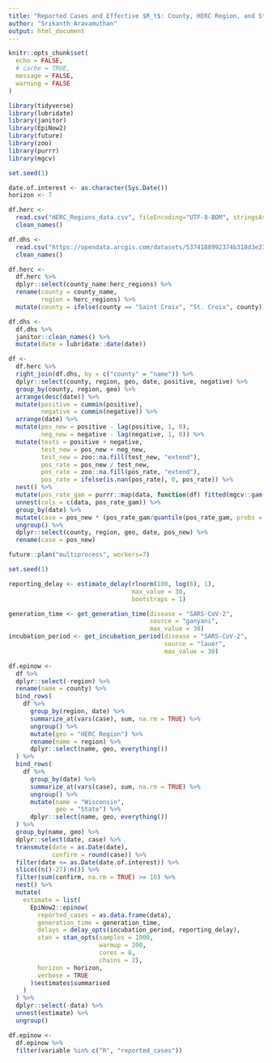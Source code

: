 ---
title: "Reported Cases and Effective $R_t$: County, HERC Region, and State"
author: "Srikanth Aravamuthan"
output: html_document
---

```{r setup, include=FALSE}
knitr::opts_chunk$set(
  echo = FALSE,
  # cache = TRUE, 
  message = FALSE,
  warning = FALSE 
)

library(tidyverse)
library(lubridate)
library(janitor)
library(EpiNow2)
library(future)
library(zoo)
library(purrr)
library(mgcv)

set.seed(1)

```



```{r}
date.of.interest <- as.character(Sys.Date())
horizon <- 7

```



```{r}
df.herc <- 
  read.csv("HERC_Regions_data.csv", fileEncoding="UTF-8-BOM", stringsAsFactors = FALSE) %>% 
  clean_names()

df.dhs <- 
  read.csv("https://opendata.arcgis.com/datasets/5374188992374b318d3e2305216ee413_12.csv", fileEncoding="UTF-8-BOM", stringsAsFactors = FALSE) %>% 
  clean_names()

```

```{r}
df.herc <- 
  df.herc %>% 
  dplyr::select(county_name:herc_regions) %>% 
  rename(county = county_name,
         region = herc_regions) %>% 
  mutate(county = ifelse(county == "Saint Croix", "St. Croix", county))

df.dhs <- 
  df.dhs %>% 
  janitor::clean_names() %>% 
  mutate(date = lubridate::date(date))

```



```{r}
df <- 
  df.herc %>% 
  right_join(df.dhs, by = c("county" = "name")) %>% 
  dplyr::select(county, region, geo, date, positive, negative) %>% 
  group_by(county, region, geo) %>% 
  arrange(desc(date)) %>% 
  mutate(positive = cummin(positive),
         negative = cummin(negative)) %>% 
  arrange(date) %>% 
  mutate(pos_new = positive - lag(positive, 1, 0),
         neg_new = negative - lag(negative, 1, 0)) %>% 
  mutate(tests = positive + negative,
         test_new = pos_new + neg_new,
         test_new = zoo::na.fill(test_new, "extend"),
         pos_rate = pos_new / test_new,
         pos_rate = zoo::na.fill(pos_rate, "extend"),
         pos_rate = ifelse(is.nan(pos_rate), 0, pos_rate)) %>% 
  nest() %>% 
  mutate(pos_rate_gam = purrr::map(data, function(df) fitted(mgcv::gam(pos_rate ~ s(as.numeric(date)), data = df, family = "quasibinomial", weights = test_new)))) %>% 
  unnest(cols = c(data, pos_rate_gam)) %>% 
  group_by(date) %>% 
  mutate(case = pos_new * (pos_rate_gam/quantile(pos_rate_gam, probs = 0.025, na.rm = TRUE))^0.1) %>% 
  ungroup() %>% 
  dplyr::select(county, region, geo, date, pos_new) %>% 
  rename(case = pos_new)

```



```{r}
future::plan("multiprocess", workers=7)

set.seed(1)

reporting_delay <- estimate_delay(rlnorm(100, log(6), 1),
                                  max_value = 30, 
                                  bootstraps = 1)

generation_time <- get_generation_time(disease = "SARS-CoV-2", 
                                       source = "ganyani", 
                                       max_value = 30)
incubation_period <- get_incubation_period(disease = "SARS-CoV-2", 
                                           source = "lauer", 
                                           max_value = 30)

```

```{r}
df.epinow <- 
  df %>% 
  dplyr::select(-region) %>% 
  rename(name = county) %>% 
  bind_rows(
    df %>% 
      group_by(region, date) %>% 
      summarize_at(vars(case), sum, na.rm = TRUE) %>% 
      ungroup() %>% 
      mutate(geo = "HERC Region") %>% 
      rename(name = region) %>% 
      dplyr::select(name, geo, everything())
  ) %>% 
  bind_rows(
    df %>% 
      group_by(date) %>% 
      summarize_at(vars(case), sum, na.rm = TRUE) %>% 
      ungroup() %>% 
      mutate(name = "Wisconsin",
             geo = "State") %>% 
      dplyr::select(name, geo, everything())
  ) %>% 
  group_by(name, geo) %>% 
  dplyr::select(date, case) %>%
  transmute(date = as.Date(date),
            confirm = round(case)) %>% 
  filter(date <= as.Date(date.of.interest)) %>% 
  slice((n()-27):n()) %>% 
  filter(sum(confirm, na.rm = TRUE) >= 10) %>% 
  nest() %>% 
  mutate(
    estimate = list(
      EpiNow2::epinow(
        reported_cases = as.data.frame(data),
        generation_time = generation_time,
        delays = delay_opts(incubation_period, reporting_delay),
        stan = stan_opts(samples = 1000, 
                         warmup = 200, 
                         cores = 8, 
                         chains = 2),
        horizon = horizon,
        verbose = TRUE 
      )$estimates$summarised
    )
  ) %>% 
  dplyr::select(-data) %>% 
  unnest(estimate) %>% 
  ungroup()

df.epinow <- 
  df.epinow %>% 
  filter(variable %in% c("R", "reported_cases"))

```

